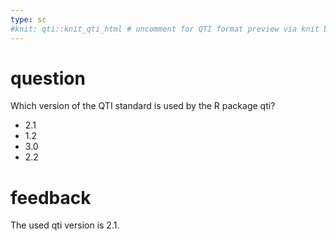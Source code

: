 ```yaml
---
type: sc
#knit: qti::knit_qti_html # uncomment for QTI format preview via knit button
---
```


# question

Which version of the QTI standard is used by the R package qti?

- 2.1 <!-- First option is always the correct one-->
- 1.2
- 3.0
- 2.2

# feedback

The used qti version is 2.1. 

<!-- The whole feedback section is optional. For non-trivial examples you might still want to provide an explanation. -->
